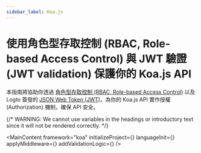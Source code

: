 ```yaml
---
sidebar_label: Koa.js
---
```




# 使用角色型存取控制 (RBAC, Role-based Access Control) 與 JWT 驗證 (JWT validation) 保護你的 Koa.js API

本指南將協助你透過 [角色型存取控制 (RBAC, Role-based Access Control)](/authorization/role-based-access-control) 以及 Logto 簽發的 [JSON Web Token (JWT)](https://auth.wiki/jwt)，為你的 Koa.js API 實作授權 (Authorization) 機制，確保 API 安全。

{/* WARNING: We cannot use variables in the headings or introductory text since it will not be rendered correctly. */}

<MainContent
  framework="koa"
  initializeProject={<InitProject />}
  languageInit={<Init />}
  applyMiddleware={<ApplyMiddleware />}
  addValidationLogic={<AddValidationLogic framework="koa" />}
/>
